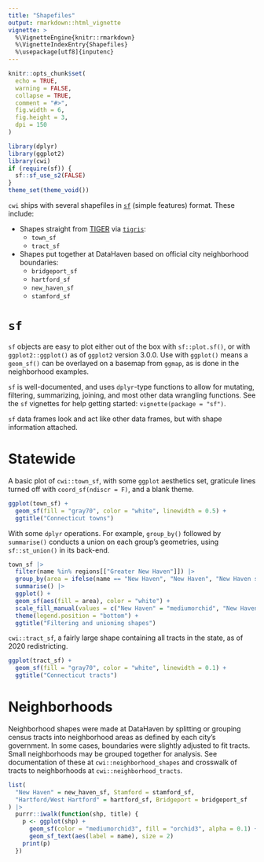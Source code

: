 ```yaml
---
title: "Shapefiles"
output: rmarkdown::html_vignette
vignette: >
  %\VignetteEngine{knitr::rmarkdown}
  %\VignetteIndexEntry{Shapefiles}
  %\usepackage[utf8]{inputenc}
---
```



```r
knitr::opts_chunk$set(
  echo = TRUE,
  warning = FALSE,
  collapse = TRUE,
  comment = "#>",
  fig.width = 6,
  fig.height = 3,
  dpi = 150
)
```

```r
library(dplyr)
library(ggplot2)
library(cwi)
if (require(sf)) {
  sf::sf_use_s2(FALSE)
}
theme_set(theme_void())
```

`cwi` ships with several shapefiles in [`sf`](https://r-spatial.github.io/sf/) (simple features) format. These include:

* Shapes straight from [TIGER](https://www.census.gov/geo/maps-data/data/tiger.html) via [`tigris`](https://github.com/walkerke/tigris):
    + `town_sf`
    + `tract_sf`
* Shapes put together at DataHaven based on official city neighborhood boundaries:
    + `bridgeport_sf`
    + `hartford_sf`
    + `new_haven_sf`
    + `stamford_sf`

# `sf`

`sf` objects are easy to plot either out of the box with `sf::plot.sf()`, or with `ggplot2::ggplot()` as of `ggplot2` version 3.0.0. Use with `ggplot()` means a `geom_sf()` can be overlayed on a basemap from `ggmap`, as is done in the neighborhood examples.

`sf` is well-documented, and uses `dplyr`-type functions to allow for mutating, filtering, summarizing, joining, and most other data wrangling functions. See the `sf` vignettes for help getting started: `vignette(package = "sf")`.

`sf` data frames look and act like other data frames, but with shape information attached.


# Statewide

A basic plot of `cwi::town_sf`, with some `ggplot` aesthetics set, graticule lines turned off with `coord_sf(ndiscr = F)`, and a blank theme.

```r
ggplot(town_sf) +
  geom_sf(fill = "gray70", color = "white", linewidth = 0.5) +
  ggtitle("Connecticut towns")
```

With some `dplyr` operations. For example, `group_by()` followed by `summarise()` conducts a union on each group's geometries, using `sf::st_union()` in its back-end.

```r
town_sf |>
  filter(name %in% regions[["Greater New Haven"]]) |>
  group_by(area = ifelse(name == "New Haven", "New Haven", "New Haven suburbs")) |>
  summarise() |>
  ggplot() +
  geom_sf(aes(fill = area), color = "white") +
  scale_fill_manual(values = c("New Haven" = "mediumorchid", "New Haven suburbs" = "gray70")) +
  theme(legend.position = "bottom") +
  ggtitle("Filtering and unioning shapes")
```

`cwi::tract_sf`, a fairly large shape containing all tracts in the state, as of 2020 redistricting.

```r
ggplot(tract_sf) +
  geom_sf(fill = "gray70", color = "white", linewidth = 0.1) +
  ggtitle("Connecticut tracts")
```

# Neighborhoods

Neighborhood shapes were made at DataHaven by splitting or grouping census tracts into neighborhood areas as defined by each city's government. In some cases, boundaries were slightly adjusted to fit tracts. Small neighborhoods may be grouped together for analysis. See documentation of these at `cwi::neighborhood_shapes` and crosswalk of tracts to neighborhoods at `cwi::neighborhood_tracts`.

```r
list(
  "New Haven" = new_haven_sf, Stamford = stamford_sf,
  "Hartford/West Hartford" = hartford_sf, Bridgeport = bridgeport_sf
) |>
  purrr::iwalk(function(shp, title) {
    p <- ggplot(shp) +
      geom_sf(color = "mediumorchid3", fill = "orchid3", alpha = 0.1) +
      geom_sf_text(aes(label = name), size = 2)
    print(p)
  })
```





